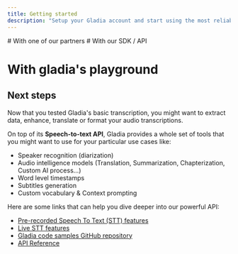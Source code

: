 ```yaml
---
title: Getting started
description: "Setup your Gladia account and start using the most reliable state-of-the-art Speech To Text API"
---
```



<SetupAccount />
# With one of our partners
<IntegrationsCards />
# With our SDK / API

<CardGroup cols={2}>
  <SttCards />
</CardGroup>

# With gladia's playground

<GettingStartedPlayground />

## Next steps

Now that you tested Gladia's basic transcription, you might want to extract data, enhance, translate or format your audio
transcriptions.

On top of its **Speech-to-text API**, Gladia provides a whole set of tools that you might want
to use for your particular use cases like:

- Speaker recognition (diarization)
- Audio intelligence models (Translation, Summarization, Chapterization, Custom AI process...)
- Word level timestamps
- Subtitles generation
- Custom vocabulary & Context prompting

Here are some links that can help you dive deeper into our powerful API:

- [Pre-recorded Speech To Text (STT) features](/chapters/pre-recorded-stt/features)
- [Live STT features](/chapters/live-stt/features)
- [Gladia code samples GitHub repository](https://github.com/gladiaio/gladia-samples)
- [API Reference](/api-reference/)
